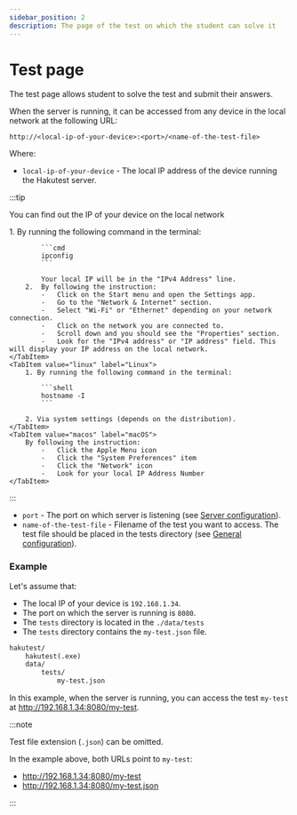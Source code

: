 ```yaml
---
sidebar_position: 2
description: The page of the test on which the student can solve it
---
```



# Test page

The test page allows student to solve the test and submit their answers.

When the server is running, it can be accessed from any device in the local network at the following URL:

`http://<local-ip-of-your-device>:<port>/<name-of-the-test-file>`

Where:

-   `local-ip-of-your-device` - The local IP address of the device running the Hakutest server.

:::tip

You can find out the IP of your device on the local network

<Tabs>
    <TabItem value="windows" label="Windows" default>
        1.  By running the following command in the terminal:

            ```cmd
            ipconfig
            ```

            Your local IP will be in the "IPv4 Address" line.
        2.  By following the instruction:
            -   Click on the Start menu and open the Settings app.
            -   Go to the "Network & Internet" section.
            -   Select "Wi-Fi" or "Ethernet" depending on your network connection.
            -   Click on the network you are connected to.
            -   Scroll down and you should see the "Properties" section.
            -   Look for the "IPv4 address" or "IP address" field. This will display your IP address on the local network.
    </TabItem>
    <TabItem value="linux" label="Linux">
        1. By running the following command in the terminal:

            ```shell
            hostname -I
            ```

        2. Via system settings (depends on the distribution).
    </TabItem>
    <TabItem value="macos" label="macOS">
        By following the instruction:
            -   Click the Apple Menu icon
            -   Click the "System Preferences" item
            -   Click the "Network" icon
            -   Look for your local IP Address Number
    </TabItem>
</Tabs>

:::

-   `port` - The port on which server is listening (see [Server configuration](/docs/configuration/server#port)).
-   `name-of-the-test-file` - Filename of the test you want to access. The test file should be placed in the tests directory (see [General configuration](/docs/configuration/general#tests_directory)).

### Example

Let's assume that:

-   The local IP of your device is `192.168.1.34`.
-   The port on which the server is running is `8080`.
-   The `tests` directory is located in the `./data/tests`
-   The `tests` directory contains the `my-test.json` file.

```txt title='Directory structure'
hakutest/
    hakutest(.exe)
    data/
        tests/
            my-test.json
```

In this example, when the server is running, you can access the test `my-test` at http://192.168.1.34:8080/my-test.

:::note

Test file extension (`.json`) can be omitted.

In the example above, both URLs point to `my-test`:

-   http://192.168.1.34:8080/my-test
-   http://192.168.1.34:8080/my-test.json

:::
